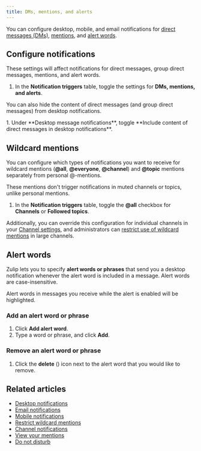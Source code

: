```yaml
---
title: DMs, mentions, and alerts
---
```





You can configure desktop, mobile, and email notifications for
[direct messages (DMs)](/help/direct-messages),
[mentions](/help/mention-a-user-or-group), and [alert
words](#alert-words).

## Configure notifications

These settings will affect notifications for direct messages, group
direct messages, mentions, and alert words.

<FlattenedSteps>
  <NavigationSteps target="settings/notifications" />

  1. In the **Notification triggers** table, toggle the settings for **DMs, mentions, and alerts**.
</FlattenedSteps>

You can also hide the content of direct messages (and group direct
messages) from desktop notifications.

<Steps>
  1. Under **Desktop message notifications**, toggle
     **Include content of direct messages in desktop notifications**.
</Steps>

## Wildcard mentions

You can configure which types of notifications you want to receive for wildcard
mentions (**@all**, **@everyone**, **@channel**) and **@topic** mentions
separately from personal @-mentions.

<ZulipTip>
  These mentions don't trigger notifications in muted channels or topics,
  unlike personal mentions.
</ZulipTip>

<FlattenedSteps>
  <NavigationSteps target="settings/notifications" />

  1. In the **Notification triggers** table, toggle the **@all** checkbox for
     **Channels** or **Followed topics**.
</FlattenedSteps>

Additionally, you can override this configuration for individual
channels in your [Channel settings](/help/channel-notifications), and
administrators can [restrict use of wildcard
mentions](/help/restrict-wildcard-mentions) in large channels.

## Alert words

Zulip lets you to specify **alert words or phrases** that send you a desktop
notification whenever the alert word is included in a message. Alert words are
case-insensitive.

<ZulipTip>
  Alert words in messages you receive while the alert is enabled will be highlighted.
</ZulipTip>

### Add an alert word or phrase

<FlattenedSteps>
  <NavigationSteps target="settings/alert-words" />

  1. Click **Add alert word**.
  1. Type a word or phrase, and click **Add**.
</FlattenedSteps>

### Remove an alert word or phrase

<FlattenedSteps>
  <NavigationSteps target="settings/alert-words" />

  1. Click the **delete** (<TrashIcon />) icon next to the
     alert word that you would like to remove.
</FlattenedSteps>

## Related articles

* [Desktop notifications](/help/desktop-notifications)
* [Email notifications](/help/email-notifications)
* [Mobile notifications](/help/mobile-notifications)
* [Restrict wildcard mentions](/help/restrict-wildcard-mentions)
* [Channel notifications](/help/channel-notifications)
* [View your mentions](/help/view-your-mentions)
* [Do not disturb](/help/do-not-disturb)
